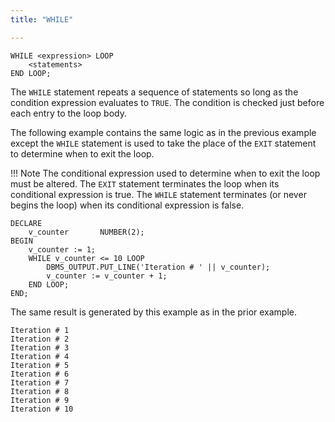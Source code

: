 ```yaml
---
title: "WHILE"

---
```


<div id="while" class="registered_link"></div>

```text
WHILE <expression> LOOP
    <statements>
END LOOP;
```

The `WHILE` statement repeats a sequence of statements so long as the condition expression evaluates to `TRUE`. The condition is checked just before each entry to the loop body.

The following example contains the same logic as in the previous example except the `WHILE` statement is used to take the place of the `EXIT` statement to determine when to exit the loop.

!!! Note
    The conditional expression used to determine when to exit the loop must be altered. The `EXIT` statement terminates the loop when its conditional expression is true. The `WHILE` statement terminates (or never begins the loop) when its conditional expression is false.

```text
DECLARE
    v_counter       NUMBER(2);
BEGIN
    v_counter := 1;
    WHILE v_counter <= 10 LOOP
        DBMS_OUTPUT.PUT_LINE('Iteration # ' || v_counter);
        v_counter := v_counter + 1;
    END LOOP;
END;
```

The same result is generated by this example as in the prior example.

```text
Iteration # 1
Iteration # 2
Iteration # 3
Iteration # 4
Iteration # 5
Iteration # 6
Iteration # 7
Iteration # 8
Iteration # 9
Iteration # 10
```
